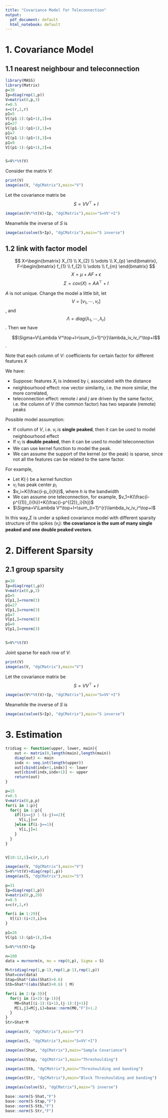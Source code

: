 ```yaml
---
title: "Covariance Model for Teleconnection"
output:
  pdf_document: default
  html_notebook: default
---
```


# 1. Covariance Model

## 1.1 nearest neighbour and teleconnection

```r
library(MASS)
library(Matrix)
p=30
Ip=diag(rep(1,p))
V=matrix(0,p,3)
r=0.5
s=c(r,1,r)
p1=5
V[(p1-1):(p1+1),1]=s
p1=27
V[(p1-1):(p1+1),1]=s
p1=7
V[(p1-1):(p1+1),3]=s
p1=9
V[(p1-1):(p1+1),2]=s


S=V%*%t(V)
```

Consider the matrix $V$:

```r
print(V)
image(as(V, "dgCMatrix"),main="V")
```

Let the covariance matrix be $$S=VV^\top+I$$
```r
image(as(V%*%t(V)+Ip, "dgCMatrix"),main="S=VV'+I")
```


Meanwhile the inverse of $S$ is


```r
image(as(solve(S+Ip), "dgCMatrix"),main="S inverse")
```


## 1.2 link with factor model


$$
X=\begin{bmatrix}
    X_{1}   \\
    X_{2}    \\
    \vdots \\
    X_{p}
\end{bmatrix},
F=\begin{bmatrix}
    f_{1}   \\
    f_{2}    \\
    \vdots \\
    f_{m}
\end{bmatrix}
$$
$$X=\mu+AF+\epsilon$$
$$\Sigma=cov(X)=AA^\top+I$$

$A$ is not unique. Change the model a little bit, let $$V=[v_1,\cdots,v_r]$$, and $$\Lambda=diag(\lambda_1,\cdots,\lambda_r)$$. Then we have

$$\Sigma=V\Lambda V^\top+I=\sum_{i=1}^{r}\lambda_iv_iv_i^\top+I$$.

Note that each column of $V$: coefficients for certain factor for different features $X$

We have:

- Suppose: features $X_i$ is indexed by $i$, associated with the distance
- neighbourhood effect: row vector similarity, i.e. the more similar, the more correlated, 
- teleconnection effect: remote $i$ and $j$ are driven by the same factor, i.e. the column of $V$ (the common factor) has two separate (remote) peaks

Possible model assumption:

- If column of $V$, i.e. $v_i$ is **single peaked**, then it can be used to model neighbourhood effect
- If $v_i$ is **double peaked**, then it can be used to model teleconnection
- We can use kernel function to model the peak.
- We can assume the support of the kernel (or the peak) is sparse, since not all the features can be related to the same factor.

For example,

- Let $K(\cdot)$ be a kernel function
- $v_i$ has peak center $p_i$
- $v_i=K(\frac{i-p_i}{h})$, where $h$ is the bandwidth
- We can assume one teleconnection, for example, $v_1=K(\frac{i-p^{(1)}_i}{h})+K(\frac{i-p^{(2)}_i}{h})$
- $\Sigma=V\Lambda V^\top+I=\sum_{i=1}^{r}\lambda_iv_iv_i^\top+I$

In this way,$\Sigma$ is under a spiked covariance model with different sparsity structure of the spikes ($v_i$): **the covariance is the sum of many single peaked and one double peaked vectors**. 

# 2. Different Sparsity

## 2.1 group sparsity

```r
p=30
Ip=diag(rep(1,p))
V=matrix(0,p,3)
p1=5
V[p1,]=rnorm(3)
p1=27
V[p1,]=rnorm(3)
p1=7
V[p1,]=rnorm(3)
p1=9
V[p1,]=rnorm(3)


S=V%*%t(V)
```


Joint sparse for each row of $V$:

```r
print(V)
image(as(V, "dgCMatrix"),main="V")
```

Let the covariance matrix be $$S=VV^\top+I$$
```r
image(as(V%*%t(V)+Ip, "dgCMatrix"),main="S=VV'+I")
```


Meanwhile the inverse of $S$ is


```r
image(as(solve(S+Ip), "dgCMatrix"),main="S inverse")
```

# 3. Estimation 

```r
tridiag <- function(upper, lower, main){
    out <- matrix(0,length(main),length(main))
    diag(out) <- main
    indx <- seq.int(length(upper))
    out[cbind(indx+1,indx)] <- lower
    out[cbind(indx,indx+1)] <- upper
    return(out)
}
```


```r
p=15
r=0.5
V=matrix(0,p,p)
for(i in 1:p){
  for(j in 1:p){
    if((i==j) | (i-j)==2){
      V[i,j]=r
    }else if(i-j==1){
      V[i,j]=1
    }
  }
}


V[10:12,1]=c(r,1,r)

image(as(V, "dgCMatrix"),main="V")
S=V%*%t(V)+diag(rep(1,p))
image(as(S, "dgCMatrix"),main="S")
```


```r
p=31
Ip=diag(rep(1,p))
V=matrix(0,p,29)
r=0.5
s=c(r,1,r)

for(i in 1:29){
  V[(i):(i+2),i]=s
}

p1=26
V[(p1-1):(p1+1),3]=s

S=V%*%t(V)+Ip

n=100
data = mvrnorm(n, mu = rep(0,p), Sigma = S)

```


```r
M=tridiag(rep(1,p-1),rep(1,p-1),rep(1,p))
Shat=cov(data)
Stap=Shat*(abs(Shat)>0.6)
Stb=Shat*((abs(Shat)>0.6) | M)
```

```r
for(i in 2:(p-3)){
  for(j in (i+2):(p-1)){
    M0=Shat[(i-1):(i+1),(j-1):(j+1)]
    M[i,j]=M[j,i]=base::norm(M0,"F")>1.2
  }
}
Str=Shat*M
```



```r
image(as(V, "dgCMatrix"),main="V")
```


```r
image(as(S, "dgCMatrix"),main="S=VV'+I")
```

```r
image(as(Shat, "dgCMatrix"),main="Sample Covariance")
```

```r
image(as(Stap, "dgCMatrix"),main="Threshoulding")
```

```r
image(as(Stb, "dgCMatrix"),main="Threshoulding and banding")
```


```r
image(as(Str, "dgCMatrix"),main="Block Threshoulding and banding")
```



```r
image(as(solve(S), "dgCMatrix"),main="S inverse")
```



```r
base::norm(S-Shat,"F")
base::norm(S-Stap,"F")
base::norm(S-Stb,"F")
base::norm(S-Str,"F")
```

